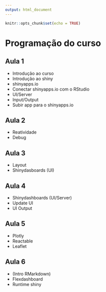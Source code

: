 ```yaml
---
output: html_document
---
```


```r
knitr::opts_chunk$set(echo = TRUE)
```

# Programação do curso

## Aula 1

- Introdução ao curso
- Introdução ao shiny
- shinyapps.io
- Conectar shinyapps.io com o RStudio
- UI/Server
- Input/Output
- Subir app para o shinyapps.io

## Aula 2

- Reatividade
- Debug

## Aula 3

- Layout
- Shinydasboards (UI)

## Aula 4

- Shinydashboards (UI/Server)
- Update UI
- UI Output

## Aula 5

- Plotly
- Reactable
- Leaflet

## Aula 6

- (Intro RMarkdown)
- Flexdashboard
- Runtime shiny

